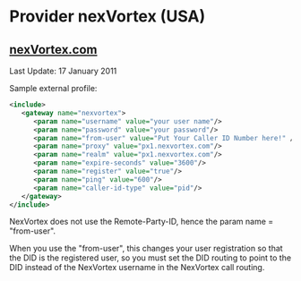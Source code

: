 
# Provider nexVortex (USA) 

 

## [nexVortex.com](http://nexvortex.com)

Last Update: 17 January 2011

Sample external profile:

```xml
<include>
   <gateway name="nexvortex">
      <param name="username" value="your user name"/>
      <param name="password" value="your password"/>
      <param name="from-user" value="Put Your Caller ID Number here!" /> 
      <param name="proxy" value="px1.nexvortex.com"/>
      <param name="realm" value="px1.nexvortex.com"/>
      <param name="expire-seconds" value="3600"/>
      <param name="register" value="true"/>
      <param name="ping" value="600"/>
      <param name="caller-id-type" value="pid"/>
   </gateway>
</include>
```

NexVortex does not use the Remote-Party-ID, hence the param name = "from-user".

When you use the "from-user", this changes your user registration so that the DID is the registered user, so you must set the DID routing to point to the DID instead of the NexVortex username in the NexVortex call routing.



